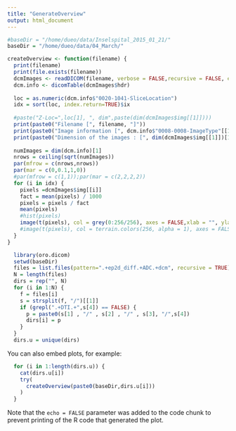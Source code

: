 ```yaml
---
title: "GenerateOverview"
output: html_document
---
```

```r
#baseDir = "/home/dueo/data/Inselspital_2015_01_21/"
baseDir = "/home/dueo/data/04_March/"

createOverview <- function(filename) {
  print(filename)
  print(file.exists(filename))
  dcmImages <- readDICOM(filename, verbose = FALSE,recursive = FALSE, exclude = "sql")
  dcm.info <- dicomTable(dcmImages$hdr)
  
  loc = as.numeric(dcm.info$"0020-1041-SliceLocation")
  idx = sort(loc, index.return=TRUE)$ix
  
  #paste("Z-Loc=",loc[1], ", dim",paste(dim(dcmImages$img[[1]])))
  print(paste0("Filename [", filename, "]"))
  print(paste0("Image information [", dcm.info$"0008-0008-ImageType"[[1]], "]"))
  print(paste0("Dimension of the images : [", dim(dcmImages$img[[1]])[1], "x", dim(dcmImages$img[[1]])[1], "]"))
  
  numImages = dim(dcm.info)[1]
  nrows = ceiling(sqrt(numImages))
  par(mfrow = c(nrows,nrows))
  par(mar = c(0,0.1,1,0))
  #par(mfrow = c(1,1));par(mar = c(2,2,2,2))
  for (i in idx) {
    pixels =dcmImages$img[[i]] 
    fact = mean(pixels) / 1000
    pixels = pixels / fact
    mean(pixels)
    #hist(pixels)
    image(t(pixels), col = grey(0:256/256), axes = FALSE,xlab = "", ylab = "", main=round(loc[i],2))
    #image(t(pixels), col = terrain.colors(256, alpha = 1), axes = FALSE,xlab = "", ylab = "", main=round(loc[i],2))
  }
}
```



```r
  library(oro.dicom)
  setwd(baseDir)
  files = list.files(pattern=".+ep2d_diff.+ADC.+dcm", recursive = TRUE)
  N = length(files)
  dirs = rep("", N)
  for (i in 1:N) {
    f = files[i]
    s = strsplit(f, "/")[[1]]
    if (grepl(".+DTI.+",s[4]) == FALSE) {
      p = paste0(s[1] , "/" , s[2] , "/" , s[3], "/",s[4])
      dirs[i] = p
    }
  }
  dirs.u = unique(dirs)
```

You can also embed plots, for example:

```r
  for (i in 1:length(dirs.u)) {
    cat(dirs.u[i])
    try(
      createOverview(paste0(baseDir,dirs.u[i]))
    )
  }
```

Note that the `echo = FALSE` parameter was added to the code chunk to prevent printing of the R code that generated the plot.


